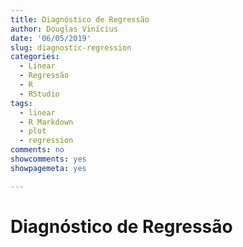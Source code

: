 ```yaml
---
title: Diagnóstico de Regressão
author: Douglas Vinícius
date: '06/05/2019'
slug: diagnostic-regression
categories:
  - Linear
  - Regressão
  - R
  - RStudio
tags:
  - linear
  - R Markdown
  - plot
  - regression
comments: no
showcomments: yes
showpagemeta: yes

---
```


# Diagnóstico de Regressão


